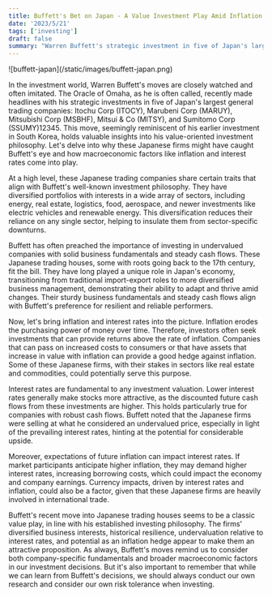 ```yaml
---
title: Buffett's Bet on Japan - A Value Investment Play Amid Inflation and Interest Rate Considerations
date: '2023/5/21'
tags: ['investing']
draft: false
summary: "Warren Buffett's strategic investment in five of Japan's largest general trading companies, paralleling his earlier moves in South Korea, is a testament to his value-oriented approach, identifying diversified, well-established companies trading at attractive prices within the broader economic context."
---
```


<div className="my-1 px-2 w-full overflow-hidden">
  ![buffett-japan](/static/images/buffett-japan.png)
</div>

In the investment world, Warren Buffett's moves are closely watched and often imitated. The Oracle of Omaha, as he is often called, recently made headlines with his strategic investments in five of Japan's largest general trading companies: Itochu Corp (ITOCY), Marubeni Corp (MARUY), Mitsubishi Corp (MSBHF), Mitsui & Co (MITSY), and Sumitomo Corp (SSUMY)​1​​2​​3​​4​​5​. This move, seemingly reminiscent of his earlier investment in South Korea, holds valuable insights into his value-oriented investment philosophy. Let's delve into why these Japanese firms might have caught Buffett's eye and how macroeconomic factors like inflation and interest rates come into play.

At a high level, these Japanese trading companies share certain traits that align with Buffett's well-known investment philosophy. They have diversified portfolios with interests in a wide array of sectors, including energy, real estate, logistics, food, aerospace, and newer investments like electric vehicles and renewable energy. This diversification reduces their reliance on any single sector, helping to insulate them from sector-specific downturns.

Buffett has often preached the importance of investing in undervalued companies with solid business fundamentals and steady cash flows. These Japanese trading houses, some with roots going back to the 17th century, fit the bill. They have long played a unique role in Japan's economy, transitioning from traditional import-export roles to more diversified business management, demonstrating their ability to adapt and thrive amid changes. Their sturdy business fundamentals and steady cash flows align with Buffett's preference for resilient and reliable performers.

Now, let's bring inflation and interest rates into the picture. Inflation erodes the purchasing power of money over time. Therefore, investors often seek investments that can provide returns above the rate of inflation. Companies that can pass on increased costs to consumers or that have assets that increase in value with inflation can provide a good hedge against inflation. Some of these Japanese firms, with their stakes in sectors like real estate and commodities, could potentially serve this purpose.

Interest rates are fundamental to any investment valuation. Lower interest rates generally make stocks more attractive, as the discounted future cash flows from these investments are higher. This holds particularly true for companies with robust cash flows. Buffett noted that the Japanese firms were selling at what he considered an undervalued price, especially in light of the prevailing interest rates, hinting at the potential for considerable upside.

Moreover, expectations of future inflation can impact interest rates. If market participants anticipate higher inflation, they may demand higher interest rates, increasing borrowing costs, which could impact the economy and company earnings. Currency impacts, driven by interest rates and inflation, could also be a factor, given that these Japanese firms are heavily involved in international trade.

Buffett's recent move into Japanese trading houses seems to be a classic value play, in line with his established investing philosophy. The firms' diversified business interests, historical resilience, undervaluation relative to interest rates, and potential as an inflation hedge appear to make them an attractive proposition. As always, Buffett's moves remind us to consider both company-specific fundamentals and broader macroeconomic factors in our investment decisions. But it's also important to remember that while we can learn from Buffett's decisions, we should always conduct our own research and consider our own risk tolerance when investing.
